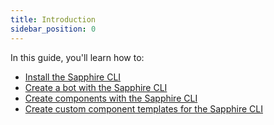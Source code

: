 ```yaml
---
title: Introduction
sidebar_position: 0
---
```


In this guide, you'll learn how to:

- [Install the Sapphire CLI](./getting-started)
- [Create a bot with the Sapphire CLI](./getting-started#creating-a-bot)
- [Create components with the Sapphire CLI](./generating-components)
- [Create custom component templates for the Sapphire CLI](./custom-templates)
